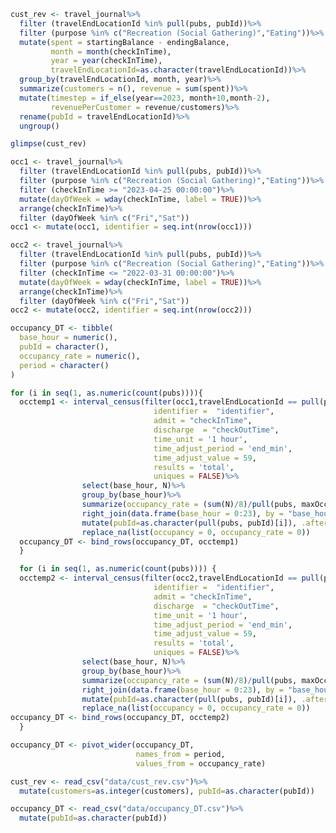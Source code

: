 ```r
cust_rev <- travel_journal%>%
  filter (travelEndLocationId %in% pull(pubs, pubId))%>%
  filter (purpose %in% c("Recreation (Social Gathering)","Eating"))%>%
  mutate(spent = startingBalance - endingBalance,
         month = month(checkInTime),
         year = year(checkInTime),
         travelEndLocationId=as.character(travelEndLocationId))%>%
  group_by(travelEndLocationId, month, year)%>%
  summarize(customers = n(), revenue = sum(spent))%>%
  mutate(timestep = if_else(year==2023, month+10,month-2),
         revenuePerCustomer = revenue/customers)%>%
  rename(pubId = travelEndLocationId)%>%
  ungroup()

glimpse(cust_rev)
```

```r
occ1 <- travel_journal%>%
  filter (travelEndLocationId %in% pull(pubs, pubId))%>%
  filter (purpose %in% c("Recreation (Social Gathering)","Eating"))%>%
  filter (checkInTime >= "2023-04-25 00:00:00")%>%
  mutate(dayOfWeek = wday(checkInTime, label = TRUE))%>%
  arrange(checkInTime)%>%
  filter (dayOfWeek %in% c("Fri","Sat"))
occ1 <- mutate(occ1, identifier = seq.int(nrow(occ1)))

occ2 <- travel_journal%>%
  filter (travelEndLocationId %in% pull(pubs, pubId))%>%
  filter (purpose %in% c("Recreation (Social Gathering)","Eating"))%>%
  filter (checkInTime <= "2022-03-31 00:00:00")%>%
  mutate(dayOfWeek = wday(checkInTime, label = TRUE))%>%
  arrange(checkInTime)%>%
  filter (dayOfWeek %in% c("Fri","Sat"))
occ2 <- mutate(occ2, identifier = seq.int(nrow(occ2)))

occupancy_DT <- tibble(
  base_hour = numeric(),
  pubId = character(),
  occupancy_rate = numeric(),
  period = character()
)

for (i in seq(1, as.numeric(count(pubs)))){
  occtemp1 <- interval_census(filter(occ1,travelEndLocationId == pull(pubs, pubId)[i]),
                                identifier =  "identifier",
                                admit = "checkInTime",
                                discharge  = "checkOutTime", 
                                time_unit = '1 hour',
                                time_adjust_period = 'end_min',
                                time_adjust_value = 59,                
                                results = 'total',
                                uniques = FALSE)%>%
                select(base_hour, N)%>%
                group_by(base_hour)%>%
                summarize(occupancy_rate = (sum(N)/8)/pull(pubs, maxOccupancy)[i])%>%
                right_join(data.frame(base_hour = 0:23), by = "base_hour")%>%
                mutate(pubId=as.character(pull(pubs, pubId)[i]), .after = base_hour, period = "last")%>%
                replace_na(list(occupancy = 0, occupancy_rate = 0))
  occupancy_DT <- bind_rows(occupancy_DT, occtemp1)
  }

  for (i in seq(1, as.numeric(count(pubs)))) {
  occtemp2 <- interval_census(filter(occ2,travelEndLocationId == pull(pubs, pubId)[i]),
                                identifier =  "identifier",
                                admit = "checkInTime",
                                discharge  = "checkOutTime", 
                                time_unit = '1 hour',
                                time_adjust_period = 'end_min',
                                time_adjust_value = 59,                
                                results = 'total',
                                uniques = FALSE)%>%
                select(base_hour, N)%>%
                group_by(base_hour)%>%
                summarize(occupancy_rate = (sum(N)/8)/pull(pubs, maxOccupancy)[i])%>%
                right_join(data.frame(base_hour = 0:23), by = "base_hour")%>%
                mutate(pubId=as.character(pull(pubs, pubId)[i]), .after = base_hour, period = "first")%>%
                replace_na(list(occupancy = 0, occupancy_rate = 0))
occupancy_DT <- bind_rows(occupancy_DT, occtemp2)
  }

occupancy_DT <- pivot_wider(occupancy_DT, 
                            names_from = period, 
                            values_from = occupancy_rate)
```

```r
cust_rev <- read_csv("data/cust_rev.csv")%>%
  mutate(customers=as.integer(customers), pubId=as.character(pubId))

occupancy_DT <- read_csv("data/occupancy_DT.csv")%>%
  mutate(pubId=as.character(pubId))
```